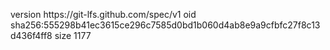 version https://git-lfs.github.com/spec/v1
oid sha256:555298b41ec3615ce296c7585d0bd1b060d4ab8e9a9cfbfc27f8c13d436f4ff8
size 1177

